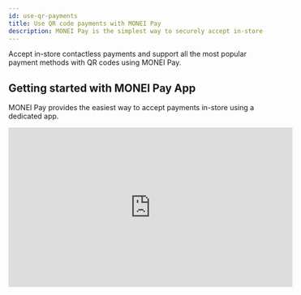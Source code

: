 ```yaml
---
id: use-qr-payments
title: Use QR code payments with MONEI Pay
description: MONEI Pay is the simplest way to securely accept in-store contactless payments and support all the most popular payment methods with QR codes.
---
```


Accept in-store contactless payments and support all the most popular payment methods with QR codes using MONEI Pay.

## Getting started with MONEI Pay App

MONEI Pay provides the easiest way to accept payments in-store using a dedicated app.

<div className="video-wrapper">
  <iframe
    width="560"
    height="315"
    src="https://www.youtube.com/embed/ZVmXRUFWqno"
    title="YouTube video player"
    frameBorder="0"
    allow="accelerometer; autoplay; clipboard-write; encrypted-media; gyroscope; picture-in-picture"
    allowFullScreen
  />
</div>

Login into [pay.monei.com](https://pay.monei.com/) or download the **MONEI Pay** app using your MONEI Dashboard credentials to start creating QR payment codes.

<div style={{marginBottom: 20}}>
  <a
    href="https://apps.apple.com/es/app/monei-pay/id1624647668"
    target="_blank"
    style={{marginRight: 20}}
  >
    <img height={50} width={145} src="/img/app-store-icon.svg" alt="App Store" />
  </a>
  <a href="https://play.google.com/store/apps/details?id=com.monei.moneibusiness" target="_blank">
    <img height={50} width={165} src="/img/google-play-icon.svg" alt="Google Play" />
  </a>
</div>

## Creating QR Payments Programmatically

This section covers how to generate QR payment codes using the MONEI API for custom integrations.


<div className="flex-container">
  <img src="/img/qr.png" alt="QR" width="300" height="300" />
  <ArrowRightIcon style={{width: 50, margin: '0 50px', color: 'var(--docsearch-muted-color)'}} />
  <img src="/img/qr-demo.png" alt="QR demo" width="300" />
</div>

## Before You Begin

- You'll need a MONEI account and your API keys (test or live). Find them in your [MONEI Dashboard](https://dashboard.monei.com/settings/api).
- Use your [test mode keys](testing.md) for integration testing.
- Ensure relevant payment methods are enabled in your account settings.
- You can monitor test payments in your [MONEI Dashboard → Payments](https://dashboard.monei.com/payments) (ensure Test Mode is active).

## Integration Steps

### 1. Create Payment (Server-side)

Create a [Payment](/apis/rest/schemas/payment/) on your server with an amount and currency.


<Tabs
  defaultValue="curl"
  groupId="code"
  values={[
    {label: 'cURL', value: 'curl'},
    {label: 'Node.js', value: 'node'},
    {label: 'PHP', value: 'php'},
    {label: 'Python', value: 'python'}
  ]}>
<TabItem value="curl">

```shell script title="POST https://api.monei.com/v1/payments"
curl --request POST 'https://api.monei.com/v1/payments' \
--header 'Authorization: YOUR_API_KEY' \
--header 'Content-Type: application/json' \
--data-raw '{
    "amount": 110,
    "currency": "EUR",
    "orderId": "14379133960355",
    "callbackUrl": "https://example.com/checkout/callback"
}'
```

(Replace `YOUR_API_KEY` with your actual MONEI API key)

</TabItem>

<TabItem value="node">

```js title="server.js"
import {Monei} from '@monei-js/node-sdk';

// Replace YOUR_API_KEY with your actual MONEI API key
const monei = new Monei('YOUR_API_KEY');

const payment = await monei.payments.create({
  amount: 110,
  currency: 'EUR',
  orderId: '14379133960355',
  callbackUrl: 'https://example.com/checkout/callback'
});

// You will need the paymentId from the response to generate the QR code URL
const paymentId = payment.id;

// Construct the QR code URL
const qrCodeUrl = `https://secure.monei.com/payments/${paymentId}/qr`;
```

</TabItem>
<TabItem value="php">

```php title="server.php"
<?php
require_once 'vendor/autoload.php';

use Monei\Model\CreatePaymentRequest;
use Monei\MoneiClient;

// Replace YOUR_API_KEY with your actual MONEI API key
$monei = new MoneiClient('YOUR_API_KEY');

$payment = $monei->payments->create(
  new CreatePaymentRequest([
    'amount' => 110,
    'currency' => 'EUR',
    'order_id' => '14379133960355',
    'callback_url' => 'https://example.com/checkout/callback'
  ])
);

// You will need the paymentId from the response to generate the QR code URL
$paymentId = $payment->getId();

// Construct the QR code URL
$qrCodeUrl = "https://secure.monei.com/payments/{$paymentId}/qr";
?>
```

</TabItem>

<TabItem value="python">

```python title="server.py"
import Monei
from Monei import CreatePaymentRequest

# Replace YOUR_API_KEY with your actual MONEI API key
monei = Monei.MoneiClient(api_key="YOUR_API_KEY")

payment = monei.payments.create(
    CreatePaymentRequest(
        amount=110,
        currency="EUR",
        order_id="14379133960355",
        callback_url="https://example.com/checkout/callback"
    )
)

# You will need the paymentId from the response to generate the QR code URL
payment_id = payment.id

# Construct the QR code URL
qr_code_url = f"https://secure.monei.com/payments/{payment_id}/qr"
```

</TabItem>

</Tabs>

**Key Parameters:**

- **amount** `positive integer`: Amount in the smallest currency unit (e.g., 110 for €1.10).
- **currency** `string`: Three-letter [ISO currency code](https://en.wikipedia.org/wiki/ISO_4217) (e.g., `EUR`).
- **orderId** `string`: Your unique order identifier.
- **callbackUrl** `string`: Your server endpoint URL for asynchronous webhook notifications.

Check all available [request parameters](/apis/rest/payments-create/).

The API response includes the `payment.id`, which you'll use in the next step.

### 2. Display QR Code & Handle Interaction (Client-side/Physical)

Use the `payment.id` from Step 1 to present the QR code to your customer.

**Option 1: Embed QR Image Directly**

Construct the QR code image URL: `https://secure.monei.com/payments/{payment_id}/qr`

You can render it directly on a webpage or display:

```html
<img
  src="https://secure.monei.com/payments/{{payment_id}}/qr?format=svg&size=300"
  alt="Scan to Pay"
  width="300"
  height="300"
/>
```

- Replace `{{payment_id}}` with the actual ID.
- Use `?format=svg` for SVG (default is `png`).
- Use `?size=400` to specify size (min: 100, max: 1000, default: 300).

![Example QR](https://secure.monei.com/payments/302f914d8965bc81c9a376bded34a906da496714/qr?format=svg&size=300)

**Option 2: Redirect to Hosted Page with QR**

The [Payment object](/apis/rest/schemas/payment/) returned in Step 1 also contains `payment.nextAction.redirectUrl`. Append `?qr=1` to this URL to get a link to a MONEI-hosted page displaying the QR code.

Example: `https://secure.monei.com/payments/{payment_id}?qr=1`

![Hosted Payment Page QR](/img/qr-demo-2.png)

**Customer Interaction:**

The customer scans the QR code with their phone and completes the payment on the MONEI payment page using their chosen method.

:::note Important
The QR code payment link is valid for **5 minutes**. After that, you must create a new payment request.
:::

### 3. Process Webhook Notification (Server-side)

MONEI sends the final, authoritative payment status via an asynchronous HTTP POST request to the `callbackUrl` you provided in Step 1. The request body contains the full [Payment object](/apis/rest/schemas/payment/) in JSON format.

This webhook ensures you get the definitive status even if the customer closes their browser or loses connection after scanning.

**Crucially, you must:**

1.  **Verify the `MONEI-Signature` header** included in the request. This confirms the webhook genuinely came from MONEI. See the [Verify Signatures guide](/guides/verify-signature.mdx) for implementation details.
2.  **Return a `200 OK` HTTP status code** immediately upon receiving the webhook to acknowledge receipt. Any other status code tells MONEI the notification failed.

If MONEI doesn't receive a `200 OK`, it will retry sending the webhook.

Once the signature is verified, inspect the `status` field in the Payment object to confirm payment success (`SUCCEEDED`) and fulfill the order, or handle failures.

## Customization

You can customize the appearance of the QR code (color, icon) and the hosted payment page in your [MONEI Dashboard → Settings → Branding](https://dashboard.monei.com/settings/branding).
